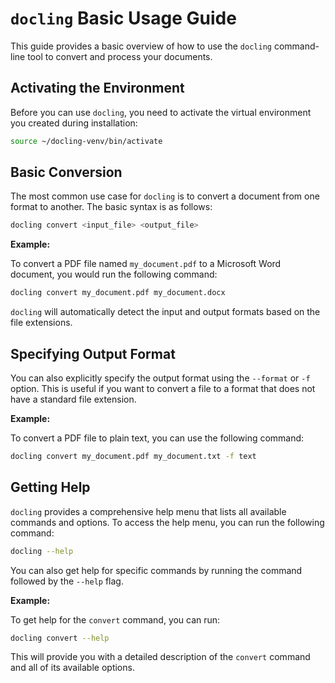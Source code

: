 # `docling` Basic Usage Guide

This guide provides a basic overview of how to use the `docling` command-line tool to convert and process your documents.

## Activating the Environment

Before you can use `docling`, you need to activate the virtual environment you created during installation:

```sh
source ~/docling-venv/bin/activate
```

## Basic Conversion

The most common use case for `docling` is to convert a document from one format to another. The basic syntax is as follows:

```sh
docling convert <input_file> <output_file>
```

**Example:**

To convert a PDF file named `my_document.pdf` to a Microsoft Word document, you would run the following command:

```sh
docling convert my_document.pdf my_document.docx
```

`docling` will automatically detect the input and output formats based on the file extensions.

## Specifying Output Format

You can also explicitly specify the output format using the `--format` or `-f` option. This is useful if you want to convert a file to a format that does not have a standard file extension.

**Example:**

To convert a PDF file to plain text, you can use the following command:

```sh
docling convert my_document.pdf my_document.txt -f text
```

## Getting Help

`docling` provides a comprehensive help menu that lists all available commands and options. To access the help menu, you can run the following command:

```sh
docling --help
```

You can also get help for specific commands by running the command followed by the `--help` flag.

**Example:**

To get help for the `convert` command, you can run:

```sh
docling convert --help
```

This will provide you with a detailed description of the `convert` command and all of its available options.

